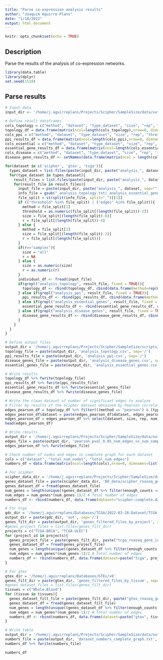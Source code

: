 ```yaml
---
title: "Parse co-expression analysis results"
author: "Joaquim Aguirre-Plans"
date: "1/18/2022"
output: html_document
---
```


```r
knitr::opts_chunk$set(echo = TRUE)
```

## Description

Parse the results of the analysis of co-expression networks.

```r
library(data.table)
library(dplyr)
set.seed(1510)
```

## Parse results

```r
# Input data
input_dir <- '/home/j.aguirreplans/Projects/Scipher/SampleSize/data/out'

# Define result dataframes
cols_topology = c("method", "dataset", "type_dataset", "size", "rep", "threshold", "num_nodes", "num_edges", "av_degree", "av_path_length", "av_clustering_coef", "num_components", "num_lcc_nodes", "num_lcc_edges", "lcc_z", "lcc_pvalue", "max_k", "num_main_core_nodes", "num_main_core_edges")
topology_df = data.frame(matrix(ncol=length(cols_topology),nrow=0, dimnames=list(NULL, cols_topology)))
cols_ppi = c("method", "dataset", "type_dataset", "size", "rep", "threshold", "num_ppi_nodes", "num_ppi_edges", "fraction_ppi_nodes", "fraction_ppi_edges", "num_ppi_main_core_nodes", "num_ppi_main_core_edges", "fraction_ppi_main_core_nodes", "fraction_ppi_main_core_edges")
ppi_results_df = data.frame(matrix(ncol=length(cols_ppi),nrow=0, dimnames=list(NULL, cols_ppi)))
cols_essential = c("method", "dataset", "type_dataset", "size", "rep", "threshold", "num_essential_genes", "fraction_essential_genes", "num_components", "num_lcc_nodes", "fraction_essential_lcc_nodes", "num_lcc_edges", "lcc_z", "lcc_pvalue")
essential_gene_results_df = data.frame(matrix(ncol=length(cols_essential),nrow=0, dimnames=list(NULL, cols_essential)))
cols_disease = c("method", "dataset", "type_dataset", "size", "rep", 'threshold', 'disease', 'disease_class', 'num_disease_genes', 'fraction_disease_genes', 'num_disease_components', 'num_disease_lcc_nodes', 'fraction_disease_lcc_nodes', 'num_disease_lcc_edges', "disease_lcc_z", "disease_lcc_pvalue")
disease_gene_results_df <- setNames(data.frame(matrix(ncol = length(cols_disease), nrow = 0)), cols_disease)

for(dataset in c('scipher', 'gtex', 'tcga')){
  types_dataset = list.files(paste(input_dir, paste("analysis_", dataset, sep=""), sep="/"))
  for(type_dataset in types_dataset){
    result_files = list.files(paste(input_dir, paste("analysis_", dataset, sep=""), type_dataset, sep="/"))
    for(result_file in result_files){
      input_file = paste(input_dir, paste("analysis_", dataset, sep=""), type_dataset, result_file, sep="/")
      info_file = gsub("_analysis_topology.txt|_analysis_essential_genes.txt|_analysis_disease_genes.txt|_analysis_ppi.txt","",result_file)
      file_split = strsplit(info_file, split="_")[[1]]
      if (("threshold" %in% file_split) | ("edges" %in% file_split)){
        method = file_split[1]
        threshold = as.numeric(file_split[(length(file_split))-2])
        size = file_split[(length(file_split)-6)]
        r = file_split[(length(file_split))-4]
      } else {
        method = file_split[1]
        size = file_split[(length(file_split)-2)]
        r = file_split[(length(file_split))]
      }
      if(r=="samples"){
        size = "all"
        r = NA
      } else {
        size = as.numeric(size)
        r = as.numeric(r)
      }
      individual_df <- fread(input_file)
      if(grepl("analysis_topology", result_file, fixed = TRUE)){
        topology_df <- rbind(topology_df, cbind(data.frame(method=rep(method, nrow(individual_df)), dataset=rep(dataset, nrow(individual_df)), type_dataset=rep(type_dataset, nrow(individual_df)), size=rep(size, nrow(individual_df)), rep=rep(r, nrow(individual_df))), individual_df))
      } else if(grepl("analysis_ppi", result_file, fixed = TRUE)){
        ppi_results_df <- rbind(ppi_results_df, cbind(data.frame(method=rep(method, nrow(individual_df)), dataset=rep(dataset, nrow(individual_df)), type_dataset=rep(type_dataset, nrow(individual_df)), size=rep(size, nrow(individual_df)), rep=rep(r, nrow(individual_df))), individual_df))
      } else if(grepl("analysis_essential_genes", result_file, fixed = TRUE)){
        essential_gene_results_df <- rbind(essential_gene_results_df, cbind(data.frame(method=rep(method, nrow(individual_df)), dataset=rep(dataset, nrow(individual_df)), type_dataset=rep(type_dataset, nrow(individual_df)), size=rep(size, nrow(individual_df)), rep=rep(r, nrow(individual_df))), individual_df))
      } else if(grepl("analysis_disease_genes", result_file, fixed = TRUE)){
        disease_gene_results_df <- rbind(disease_gene_results_df, cbind(data.frame(method=rep(method, nrow(individual_df)), dataset=rep(dataset, nrow(individual_df)), type_dataset=rep(type_dataset, nrow(individual_df)), size=rep(size, nrow(individual_df)), rep=rep(r, nrow(individual_df))), individual_df))
      }
    }
  }
}
```



```r
# Define output files
output_dir = '/home/j.aguirreplans/Projects/Scipher/SampleSize/scripts/SampleSizeShiny/data'
topology_file = paste(output_dir, 'analysis_topology.csv', sep='/')
ppi_results_file = paste(output_dir, 'analysis_ppi.csv', sep='/')
disease_genes_file = paste(output_dir, 'analysis_disease_genes.csv', sep='/')
essential_genes_file = paste(output_dir, 'analysis_essential_genes.csv', sep='/')

# Write results
topology_df %>% fwrite(topology_file)
ppi_results_df %>% fwrite(ppi_results_file)
essential_gene_results_df %>% fwrite(essential_genes_file)
disease_gene_results_df %>% fwrite(disease_genes_file)
```


```r
# Write the clean dataset of number of significant edges to analyze
# Filter by results of the Scipher dataset obtained by Pearson correlation and threshold 0.05
edges_pearson_df = topology_df %>% filter(((method == "pearson") & (type_correlation == "all") & (threshold == 0.05)))
edges_pearson_df$dataset = paste(edges_pearson_df$dataset, edges_pearson_df$type_dataset, sep=":")
edges_pearson_df = edges_pearson_df %>% select(dataset, size, rep, num_edges) %>% arrange(dataset, size, rep)
head(edges_pearson_df)

# Write results
output_dir = '/home/j.aguirreplans/Projects/Scipher/SampleSize/data/out/tables'
edges_file = paste(output_dir, 'pearson_pval_0.05_num_edges_vs_num_samples.txt', sep='/')
edges_pearson_df %>% fwrite(edges_file)
```

```r
# Check number of nodes and edges in complete graph for each dataset
cols = c("dataset", "total_num_nodes", "total_num_edges")
numbers_df = data.frame(matrix(ncol=length(cols),nrow=0, dimnames=list(NULL, cols)))

# For scipher
scipher_data_dir = '/home/j.aguirreplans/Projects/Scipher/SampleSize/data/Dec2021'
genes_dataset_file = paste(scipher_data_dir, '00_data/scipher_rnaseq_gene_info.csv', sep='/')
genes_dataset_df = fread(genes_dataset_file)
num_genes = length(unique((genes_dataset_df %>% filter(enough_counts == TRUE) %>% unique())$HGNC_Symbol)) # Total number of genes
num_edges = num_genes*(num_genes-1)/2 # Total number of edges
numbers_df <- rbind(numbers_df, data.frame(dataset="scipher:complete.dataset", total_num_nodes=num_genes, total_num_edges=num_edges))

# For tcga
gdc_dir = '/home/j.aguirreplans/Databases/TCGA/2022-03-28-Dataset/TCGA'
output_dir = paste(gdc_dir, 'out', sep='/')
genes_filt_dir = paste(output_dir, 'genes_filtered_files_by_project', sep='/')
#genes_project_files = list.files(genes_filt_dir)
projects = c("TCGA-BRCA", "TCGA-UCEC")
for (project_id in projects){
  genes_project_file = paste(genes_filt_dir, paste("tcga_rnaseq_gene_info_", project_id, ".csv", sep=''), sep='/')
  genes_dataset_df = fread(genes_project_file)
  num_genes = length(unique((genes_dataset_df %>% filter(enough_counts == TRUE) %>% unique())$HGNC_Symbol)) # Total number of genes
  num_edges = num_genes*(num_genes-1)/2 # Total number of edges
  numbers_df <- rbind(numbers_df, data.frame(dataset=paste("tcga", project_id, sep=":"), total_num_nodes=num_genes, total_num_edges=num_edges))
}

# For gtex
gtex_dir = '/home/j.aguirreplans/Databases/GTEx/v8'
genes_filt_dir = paste(gtex_dir, 'genes_filtered_files_by_tissue', sep='/')
#genes_dataset_files = list.files(genes_filt_dir)
tissues = c("Whole.Blood")
for (tissue in tissues){
  genes_dataset_filt_file = paste(genes_filt_dir, paste("gtex_rnaseq_gene_info_", tissue, ".csv", sep=''), sep='/')
  genes_dataset_df = fread(genes_dataset_filt_file)
  num_genes = length(unique((genes_dataset_df %>% filter(enough_counts == TRUE) %>% unique())$HGNC_Symbol)) # Total number of genes
  num_edges = num_genes*(num_genes-1)/2 # Total number of edges
  numbers_df <- rbind(numbers_df, data.frame(dataset=paste("gtex", tissue, sep=":"), total_num_nodes=num_genes, total_num_edges=num_edges))
}

# Write table
output_dir = '/home/j.aguirreplans/Projects/Scipher/SampleSize/data/out/tables'
numbers_file = paste(output_dir, 'dataset_numbers_complete_graph.txt', sep='/')
numbers_df %>% fwrite(numbers_file)

numbers_df
```


